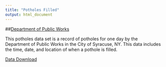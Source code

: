 ```yaml
---
title: "Potholes Filled"
output: html_document
---
```

##[Department of Public Works](#)

This potholes data set is a record of potholes for one day by the Department of Public Works in the City of Syracuse, NY. This data includes the time, date, and location of when a pothole is filled.

[Data Download](https://raw.githubusercontent.com/samedelstein/RoadData/master/data/PotholesFilled.csv)

